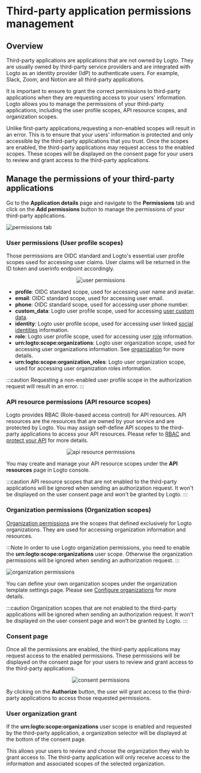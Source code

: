 
# Third-party application permissions management

## Overview

Third-party applications are applications that are not owned by Logto. They are usually owned by third-party service providers and are integrated with Logto as an identity provider (IdP) to authenticate users. For example, Slack, Zoom, and Notion are all third-party applications.

It is important to ensure to grant the correct permissions to third-party applications when they are requesting access to your users' information. Logto allows you to manage the permissions of your third-party applications, including the user profile scopes, API resource scopes, and organization scopes.

Unlike first-party applications,requesting a non-enabled scopes will result in an error. This is to ensure that your users' information is protected and only accessible by the third-party applications that you trust. Once the scopes are enabled, the third-party applications may request access to the enabled scopes. These scopes will be displayed on the consent page for your users to review and grant access to the third-party applications.

## Manage the permissions of your third-party applications

Go to the **Application details** page and navigate to the **Permissions** tab and click on the **Add permissions** button to manage the permissions of your third-party applications.

![permissions tab](./assets/permission-settings.webp)

### User permissions (User profile scopes)

Those permissions are OIDC standard and Logto's essential user profile scopes used for accessing user claims. User claims will be returned in the ID token and userinfo endpoint accordingly.

<center>
  <img src={UserPermissions} alt="user permissions" width={700} />
</center>

- **profile**: OIDC standard scope, used for accessing user name and avatar.
- **email**: OIDC standard scope, used for accessing user email.
- **phone**: OIDC standard scope, used for accessing user phone number.
- **custom_data**: Logto user profile scope, used for accessing [user custom data](../../references/users/custom-data.md).
- **identity**: Logto user profile scope, used for accessing user linked [social identities](../../references/users/social-identities.md) information.
- **role**: Logto user profile scope, used for accessing user [role](../rbac/README.mdx) information.
- **urn:logto:scope:organizations**: Logto user organization scope, used for accessing user organizations information. See [organization](../organizations/README.mdx) for more details.
- **urn:logto:scope:organization_roles**: Logto user organization scope, used for accessing user organization roles information.

:::caution
Requesting a non-enabled user profile scope in the authorization request will result in an error.
:::

### API resource permissions (API resource scopes)

Logto provides RBAC (Role-based access control) for API resources. API resources are the resources that are owned by your service and are protected by Logto. You may assign self-define API scopes to the third-party applications to access your API resources. Please refer to [RBAC](../rbac/README.mdx) and [protect your API](../protect-your-api/README.mdx) for more details.

<center>
  <img src={APIResourcePermissions} alt="api resource permissions" width={700} />
</center>

You may create and manage your API resource scopes under the **API resources** page in Logto console.

:::caution
API resource scopes that are not enabled to the third-party applications will be ignored when sending an authorization request. It won't be displayed on the user consent page and won't be granted by Logto.
:::

### Organization permissions (Organization scopes)

[Organization permissions](../organizations/understand-how-it-works.mdx) are the scopes that defined exclusively for Logto organizations. They are used for accessing organization information and resources.

:::Note
In order to use Logto organization permissions, you need to enable the **urn:logto:scope:organizations** user scope. Otherwise the organization permissions will be ignored when sending an authorization request.
:::

<img src={OrganizationPermissions} alt="organization permissions" width={700} />

You can define your own organization scopes under the organization template settings page. Please see [Configure organizations](../organizations/configuration.mdx) for more details.

:::caution
Organization scopes that are not enabled to the third-party applications will be ignored when sending an authorization request. It won't be displayed on the user consent page and won't be granted by Logto.
:::

### Consent page

Once all the permissions are enabled, the third-party applications may request access to the enabled permissions. These permissions will be displayed on the consent page for your users to review and grant access to the third-party applications.

<center>
  <img src={ConsentPermissions} alt="consent permissions" width={500} />
</center>

By clicking on the **Authorize** button, the user will grant access to the third-party applications to access those requested permissions.

### User organization grant

If the **urn:logto:scope:organizations** user scope is enabled and requested by the third-party application, a organization selector will be displayed at the bottom of the consent page.

This allows your users to review and choose the organization they wish to grant access to. The third-party application will only receive access to the information and associated scopes of the selected organization.
